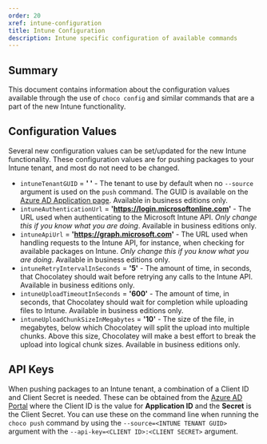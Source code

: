```yaml
---
order: 20
xref: intune-configuration
title: Intune Configuration
description: Intune specific configuration of available commands
---
```


<?! Include "../../../shared/intune-note.txt" /?>

## Summary

This document contains information about the configuration values available through the use of `choco config` and similar commands that are a part of the new Intune functionality.

## Configuration Values

Several new configuration values can be set/updated for the new Intune functionality. These configuration values are for pushing packages to your Intune tenant, and most do not need to be changed.

* `intuneTenantGUID` = **' '** - The tenant to use by default when no `--source` argument is used on the `push` command. The GUID is available on the [Azure AD Application page](https://aad.portal.azure.com/). Available in business editions only.
* `intuneAuthenticationUrl` = **'https://login.microsoftonline.com'** - The URL used when authenticating to the Microsoft Intune API. _Only change this if you know what you are doing_. Available in business editions only.
* `intuneApiUrl` = **'https://graph.microsoft.com'** - The URL used when handling requests to the Intune API, for instance, when checking for available packages on Intune.  _Only change this if you know what you are doing_. Available in business editions only.
* `intuneRetryIntervalInSeconds` = **'5'** - The amount of time, in seconds, that Chocolatey should wait before retrying any calls to the Intune API. Available in business editions only.
* `intuneUploadTimeoutInSeconds` = **'600'** - The amount of time, in seconds, that Chocolatey should wait for completion while uploading files to Intune. Available in business editions only.
* `intuneUploadChunkSizeInMegabytes` = **'10'** - The size of the file, in megabytes, below which Chocolatey will split the upload into multiple chunks. Above this size, Chocolatey will make a best effort to break the upload into logical chunk sizes. Available in business editions only.

## API Keys

When pushing packages to an Intune tenant, a combination of a Client ID and Client Secret is needed. These can be obtained from the [Azure AD Portal](https://aad.portal.azure.com/) where the Client ID is the value for **Application ID** and the **Secret** is the Client Secret. You can use these on the command line when running the `choco push` command by using the `--source=<INTUNE TENANT GUID>` argument with the `--api-key=<CLIENT ID>:<CLIENT SECRET>` argument.
